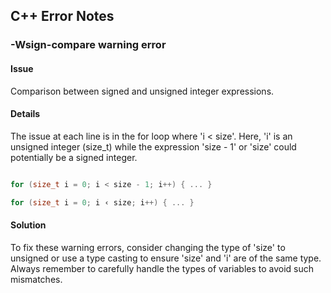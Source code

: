 ## C++ Error Notes

### -Wsign-compare warning error

#### Issue
Comparison between signed and unsigned integer expressions.

#### Details
The issue at each line is in the for loop where 'i < size'. Here, 'i' is an unsigned integer (size_t) while the expression 'size - 1' or 'size' could potentially be a signed integer.
```c++

for (size_t i = 0; i < size - 1; i++) { ... }

for (size_t i = 0; i ‹ size; i++) { ... }

```

#### Solution
To fix these warning errors, consider changing the type of 'size' to unsigned or use a type casting to ensure 'size' and 'i' are of the same type. Always remember to carefully handle the types of variables to avoid such mismatches.